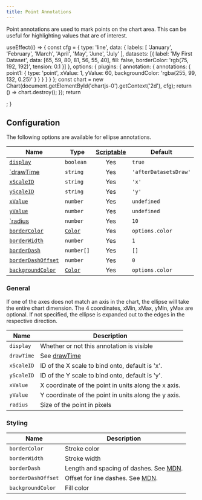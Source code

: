 ```yaml
---
title: Point Annotations
---
```


Point annotations are used to mark points on the chart area. This can be useful for highlighting values that are of interest.


  useEffect(() => {
    const cfg = {
      type: 'line',
      data: {
        labels: [
          'January',
          'February',
          'March',
          'April',
          'May',
          'June',
          'July'
        ],
        datasets: [{
          label: 'My First Dataset',
          data: [65, 59, 80, 81, 56, 55, 40],
          fill: false,
          borderColor: 'rgb(75, 192, 192)',
          tension: 0.1
        }]
      },
      options: {
        plugins: {
          annotation: {
            annotations: {
              point1: {
                type: 'point',
                xValue: 1,
                yValue: 60,
                backgroundColor: 'rgba(255, 99, 132, 0.25)'
              }
            }
          }
        }
      }
    };
    const chart = new Chart(document.getElementById('chartjs-0').getContext('2d'), cfg);
    return () => chart.destroy();
  });
  return <div className="chartjs-wrapper"><canvas id="chartjs-0" className="chartjs"></canvas></div>;
}

<ExampleChart/>

## Configuration

The following options are available for ellipse annotations.

| Name | Type | [Scriptable](../options#scriptable-options) | Default
| ---- | ---- | :----: | ----
| [`display`](#general) | `boolean` | Yes | `true`
| [`drawTime](#general) | `string` | Yes | `'afterDatasetsDraw'`
| [`xScaleID`](#general) | `string` | Yes | `'x'`
| [`yScaleID`](#general) | `string` | Yes | `'y'`
| [`xValue`](#general) | `number` | Yes | `undefined`
| [`yValue`](#general) | `number` | Yes | `undefined`
| [`radius](#general) | `number` | Yes | `10`
| [`borderColor`](#styling) | [`Color`](../optionsd#color) | Yes | `options.color`
| [`borderWidth`](#styling) | `number`| Yes | `1`
| [`borderDash`](#styling) | `number[]`| Yes | `[]`
| [`borderDashOffset`](#styling) | `number`| Yes | `0`
| [`backgroundColor`](#styling) | [`Color`](../options#color) | Yes | `options.color`

### General

If one of the axes does not match an axis in the chart, the ellipse will take the entire chart dimension. The 4 coordinates, xMin, xMax, yMin, yMax are optional. If not specified, the ellipse is expanded out to the edges in the respective direction.

| Name | Description |
| ---- | ---- |
| `display` | Whether or not this annotation is visible
| `drawTime` | See [drawTime]('../options#draw-time)
| `xScaleID` | ID of the X scale to bind onto, default is 'x'.
| `yScaleID` | ID of the Y scale to bind onto, default is 'y'.
| `xValue` | X coordinate of the point in units along the x axis.
| `yValue` | Y coordinate of the point in units along the y axis.
| `radius` | Size of the point in pixels

### Styling

| Name | Description |
| ---- | ---- |
| `borderColor` | Stroke color
| `borderWidth` | Stroke width
| `borderDash` | Length and spacing of dashes. See [MDN](https://developer.mozilla.org/en-US/docs/Web/API/CanvasRenderingContext2D/setLineDash).
| `borderDashOffset` | Offset for line dashes. See [MDN](https://developer.mozilla.org/en-US/docs/Web/API/CanvasRenderingContext2D/lineDashOffset).
| `backgroundColor` | Fill color
